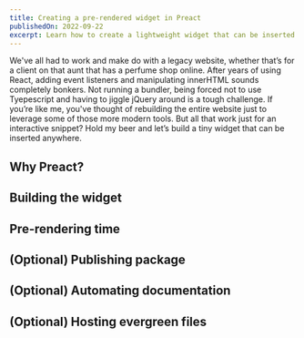 ```yaml
---
title: Creating a pre-rendered widget in Preact
publishedOn: 2022-09-22
excerpt: Learn how to create a lightweight widget that can be inserted anywhere on the web.
---
```


We've all had to work and make do with a legacy website, whether that’s for a client on that aunt that has a perfume shop online. After years of using React, adding event listeners and manipulating innerHTML sounds completely bonkers. Not running a bundler, being forced not to use Tyepescript and having to jiggle jQuery around is a tough challenge. If you’re like me, you've thought of rebuilding the entire website just to leverage some of those more modern tools. But all that work just for an interactive snippet? Hold my beer and let’s build a tiny widget that can be inserted anywhere.

## Why Preact?

## Building the widget

## Pre-rendering time

## (Optional) Publishing package

## (Optional) Automating documentation

## (Optional) Hosting evergreen files
